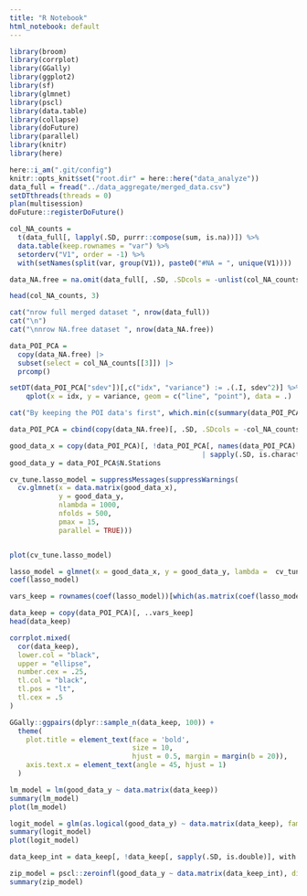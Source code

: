 ```yaml
---
title: "R Notebook"
html_notebook: default
---
```


```r
library(broom)
library(corrplot)
library(GGally)
library(ggplot2)
library(sf)
library(glmnet)
library(pscl)
library(data.table)
library(collapse)
library(doFuture)
library(parallel)
library(knitr)
library(here)

here::i_am(".git/config")
knitr::opts_knit$set("root.dir" = here::here("data_analyze"))
data_full = fread("../data_aggregate/merged_data.csv")
setDTthreads(threads = 0)
plan(multisession)
doFuture::registerDoFuture()
```

```r
col_NA_counts =
  t(data_full[, lapply(.SD, purrr::compose(sum, is.na))]) %>% 
  data.table(keep.rownames = "var") %>% 
  setorderv("V1", order = -1) %>%
  with(setNames(split(var, group(V1)), paste0("#NA = ", unique(V1))))

data_NA.free = na.omit(data_full[, .SD, .SDcols = -unlist(col_NA_counts[1:2])])

head(col_NA_counts, 3)

cat("nrow full merged dataset ", nrow(data_full))
cat("\n")
cat("\nnrow NA.free dataset ", nrow(data_NA.free))
```

```r
data_POI_PCA =
  copy(data_NA.free) |>
  subset(select = col_NA_counts[[3]]) |>
  prcomp()

setDT(data_POI_PCA["sdev"])[,c("idx", "variance") := .(.I, sdev^2)] %>%
    qplot(x = idx, y = variance, geom = c("line", "point"), data = .)

cat("By keeping the POI data's first", which.min(c(summary(data_POI_PCA)[[6]][3,]) < 0.9), "Principal Components we retain over 90% of the entire dataset's variance")
```


```r
data_POI_PCA = cbind(copy(data_NA.free)[, .SD, .SDcols = -col_NA_counts[[3]]], data_POI_PCA$x[,1:10])

good_data_x = copy(data_POI_PCA)[, !data_POI_PCA[, names(data_POI_PCA) %like% "EV|N.Stations"
                                               | sapply(.SD, is.character)], with = FALSE]
good_data_y = data_POI_PCA$N.Stations

cv_tune.lasso_model = suppressMessages(suppressWarnings(
  cv.glmnet(x = data.matrix(good_data_x),
            y = good_data_y,
            nlambda = 1000,
            nfolds = 500,
            pmax = 15,
            parallel = TRUE)))


plot(cv_tune.lasso_model)
```

```r
lasso_model = glmnet(x = good_data_x, y = good_data_y, lambda =  cv_tune.lasso_model$lambda.min)
coef(lasso_model)
```


```r
vars_keep = rownames(coef(lasso_model))[which(as.matrix(coef(lasso_model)) != 0)][-1]

data_keep = copy(data_POI_PCA)[, ..vars_keep]
head(data_keep)
```

```r
corrplot.mixed(
  cor(data_keep),
  lower.col = "black",
  upper = "ellipse",
  number.cex = .25,
  tl.col = "black",
  tl.pos = "lt",
  tl.cex = .5
)
```

```r
GGally::ggpairs(dplyr::sample_n(data_keep, 100)) +
  theme(
    plot.title = element_text(face = 'bold',
                              size = 10,
                              hjust = 0.5, margin = margin(b = 20)),
    axis.text.x = element_text(angle = 45, hjust = 1)
  )
```

```r
lm_model = lm(good_data_y ~ data.matrix(data_keep))
summary(lm_model)
plot(lm_model)
```

```r
logit_model = glm(as.logical(good_data_y) ~ data.matrix(data_keep), family = binomial(link = "logit"))
summary(logit_model)
plot(logit_model)
```


```r
data_keep_int = data_keep[, !data_keep[, sapply(.SD, is.double)], with = FALSE]

zip_model = pscl::zeroinfl(good_data_y ~ data.matrix(data_keep_int), dist = "negbin")
summary(zip_model)
```
